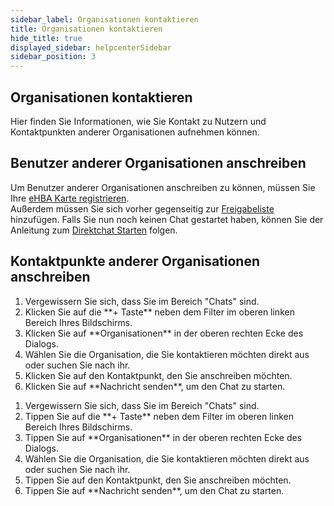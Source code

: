 ```yaml
---
sidebar_label: Organisationen kontaktieren
title: Organisationen kontaktieren
hide_title: true
displayed_sidebar: helpcenterSidebar
sidebar_position: 3
---
```




<div class="hero hero--primary">
  <div class="container">
    <h2 class="hero__title">Organisationen kontaktieren</h2>
    <p class="hero__subtitle">Hier finden Sie Informationen, wie Sie Kontakt zu Nutzern und Kontaktpunkten anderer Organisationen aufnehmen können.</p>
  </div>
</div>

## Benutzer anderer Organisationen anschreiben 
Um Benutzer anderer Organisationen anschreiben zu können, müssen Sie Ihre [eHBA Karte registrieren](./use-hba#ehba-karte-registrieren).  
Außerdem müssen Sie sich vorher gegenseitig zur [Freigabeliste](./approval-list) hinzufügen. 
Falls Sie nun noch keinen Chat gestartet haben, können Sie der Anleitung zum [Direktchat Starten](../using-famedly#direktchat-starten) folgen.  

## Kontaktpunkte anderer Organisationen anschreiben 

<Tabs>
  <TabItem value="desktop" label="Desktop" default>
  <ol>
    <li>Vergewissern Sie sich, dass Sie im Bereich "Chats" sind.</li>
    <li>Klicken Sie auf die **+ Taste** neben dem Filter im oberen linken Bereich Ihres Bildschirms.</li>
    <li>Klicken Sie auf **Organisationen** in der oberen rechten Ecke des Dialogs.</li>
    <li>Wählen Sie die Organisation, die Sie kontaktieren möchten direkt aus oder suchen Sie nach ihr.</li>
    <li>Klicken Sie auf den Kontaktpunkt, den Sie anschreiben möchten.</li>
    <li>Klicken Sie auf **Nachricht senden**, um den Chat zu starten.</li>
  </ol>
  </TabItem>
  <TabItem value="mobil" label="Mobil">
  <ol>
    <li>Vergewissern Sie sich, dass Sie im Bereich "Chats" sind.</li>
    <li>Tippen Sie auf die **+ Taste** neben dem Filter im oberen linken Bereich Ihres Bildschirms.</li>
    <li>Tippen Sie auf **Organisationen** in der oberen rechten Ecke des Dialogs.</li>
    <li>Wählen Sie die Organisation, die Sie kontaktieren möchten direkt aus oder suchen Sie nach ihr.</li>
    <li>Tippen Sie auf den Kontaktpunkt, den Sie anschreiben möchten.</li>
    <li>Tippen Sie auf **Nachricht senden**, um den Chat zu starten.</li>
  </ol>
  </TabItem>
</Tabs>
